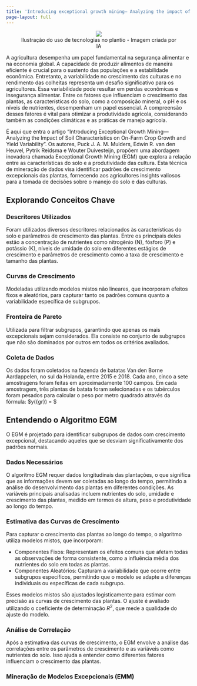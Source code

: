 ```yaml
---
title: 'Introducing exceptional growth mining— Analyzing the impact of soil characteristics on on-farm crop growth and yield variability'
page-layout: full
---
```


<figure align="center">
    <img src="imgs/artigo9/capa.jpeg" style="max-width: 70%;">
    <figcaption>Ilustração do uso de tecnologias no plantio - Imagem criada por IA</figcaption>
</figure>

A agricultura desempenha um papel fundamental na segurança alimentar e na economia global. A capacidade de produzir alimentos de maneira eficiente é crucial para o sustento das populações e a estabilidade econômica. Entretanto, a variabilidade no crescimento das culturas e no rendimento das colheitas representa um desafio significativo para os agricultores. Essa variabilidade pode resultar em perdas econômicas e insegurança alimentar. Entre os fatores que influenciam o crescimento das plantas, as características do solo, como a composição mineral, o pH e os níveis de nutrientes, desempenham um papel essencial. A compreensão desses fatores é vital para otimizar a produtividade agrícola, considerando também as condições climáticas e as práticas de manejo agrícola. 

É aqui que entra o artigo "Introducing Exceptional Growth Mining—Analyzing the Impact of Soil Characteristics on On-Farm Crop Growth and Yield Variability". Os autores, Puck J. A. M. Mulders, Edwin R. van den Heuvel, Pytrik Reidsma e Wouter Duivesteijn, propõem uma abordagem inovadora chamada Exceptional Growth Mining (EGM) que explora a relação entre as características do solo e a produtividade das cultura. Esta técnica de mineração de dados visa identificar padrões de crescimento excepcionais das plantas, fornecendo aos agricultores insights valiosos para a tomada de decisões sobre o manejo do solo e das culturas.

## Explorando Conceitos Chave
### Descritores Utilizados
Foram utilizados diversos descritores relacionados às características do solo e parâmetros de crescimento das plantas. Entre os principais deles estão a concentração de nutrientes como nitrogênio (N), fósforo (P) e potássio (K), níveis de umidade do solo em diferentes estágios de crescimento e parâmetros de crescimento como a taxa de crescimento e tamanho das plantas. 

### Curvas de Crescimento
Modeladas utilizando modelos mistos não lineares, que incorporam efeitos fixos e aleatórios, para capturar tanto os padrões comuns quanto a variabilidade específica de subgrupos.

### Fronteira de Pareto
Utilizada para filtrar subgrupos, garantindo que apenas os mais excepcionais sejam considerados. Ela consiste no conjunto de subgrupos que não são dominados por outros em todos os critérios avaliados.

### Coleta de Dados
Os dados foram coletados na fazenda de batatas Van den Borne Aardappelen, no sul da Holanda, entre 2015 e 2018. Cada ano, cinco a sete amostragens foram feitas em aproximadamente 100 campos. Em cada amostragem, três plantas de batata foram selecionadas e os tubérculos foram pesados para calcular o peso por metro quadrado através da fórmula:
$y({gr}\times{m^-2}) = \frac{{\tilde{y}(\text {gr/3 plants})} \times 1.333}{\text {planting distance (cm)}\times {\frac{3}{100}} } $

## Entendendo o Algoritmo EGM
O EGM é projetado para identificar subgrupos de dados com crescimento excepcional, destacando aqueles que se desviam significativamente dos padrões normais.

### Dados Necessários
O algoritmo EGM requer dados longitudinais das plantações, o que significa que as informações devem ser coletadas ao longo do tempo, permitindo a análise do desenvolvimento das plantas em diferentes condições. As variáveis principais analisadas incluem nutrientes do solo, umidade e crescimento das plantas, medido em termos de altura, peso e produtividade ao longo do tempo.

### Estimativa das Curvas de Crescimento
Para capturar o crescimento das plantas ao longo do tempo, o algoritmo utiliza modelos mistos, que incorporam: 

 - Componentes Fixos: Representam os efeitos comuns que afetam todas as observações de forma consistente, como a influência média dos nutrientes do solo em todas as plantas. 
 - Componentes Aleatórios: Capturam a variabilidade que ocorre entre subgrupos específicos, permitindo que o modelo se adapte a diferenças individuais ou específicas de cada subgrupo. 

Esses modelos mistos são ajustados logisticamente para estimar com precisão as curvas de crescimento das plantas. O ajuste é avaliado utilizando o coeficiente de determinação $R^2$, que mede a qualidade do ajuste do modelo. 

### Análise de Correlação
Após a estimativa das curvas de crescimento, o EGM envolve a análise das correlações entre os parâmetros de crescimento e as variáveis como nutrientes do solo. Isso ajuda a entender como diferentes fatores influenciam o crescimento das plantas. 

### Mineração de Modelos Excepcionais (EMM) 

​
